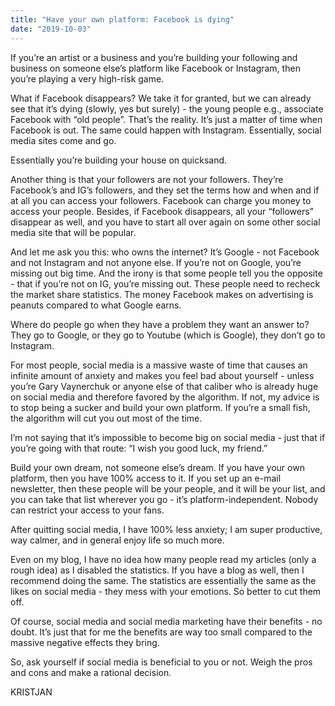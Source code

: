```yaml
---
title: "Have your own platform: Facebook is dying"
date: "2019-10-03"
---
```


If you’re an artist or a business and you’re building your following and business on someone else’s platform like Facebook or Instagram, then you’re playing a very high-risk game.

What if Facebook disappears? We take it for granted, but we can already see that it’s dying (slowly, yes but surely) - the young people e.g., associate Facebook with “old people”. That’s the reality. It’s just a matter of time when Facebook is out. The same could happen with Instagram. Essentially, social media sites come and go.

Essentially you’re building your house on quicksand.

Another thing is that your followers are not your followers. They’re Facebook’s and IG’s followers, and they set the terms how and when and if at all you can access your followers. Facebook can charge you money to access your people. Besides, if Facebook disappears, all your “followers” disappear as well, and you have to start all over again on some other social media site that will be popular.

And let me ask you this: who owns the internet? It’s Google - not Facebook and not Instagram and not anyone else. If you’re not on Google, you’re missing out big time. And the irony is that some people tell you the opposite - that if you’re not on IG, you’re missing out. These people need to recheck the market share statistics. The money Facebook makes on advertising is peanuts compared to what Google earns.

Where do people go when they have a problem they want an answer to? They go to Google, or they go to Youtube (which is Google), they don’t go to Instagram.

For most people, social media is a massive waste of time that causes an infinite amount of anxiety and makes you feel bad about yourself - unless you’re Gary Vaynerchuk or anyone else of that caliber who is already huge on social media and therefore favored by the algorithm. If not, my advice is to stop being a sucker and build your own platform. If you’re a small fish, the algorithm will cut you out most of the time.

I’m not saying that it’s impossible to become big on social media - just that if you’re going with that route: “I wish you good luck, my friend.”

Build your own dream, not someone else’s dream. If you have your own platform, then you have 100% access to it. If you set up an e-mail newsletter, then these people will be your people, and it will be your list, and you can take that list wherever you go - it’s platform-independent. Nobody can restrict your access to your fans.

After quitting social media, I have 100% less anxiety; I am super productive, way calmer, and in general enjoy life so much more.

Even on my blog, I have no idea how many people read my articles (only a rough idea) as I disabled the statistics. If you have a blog as well, then I recommend doing the same. The statistics are essentially the same as the likes on social media - they mess with your emotions. So better to cut them off.

Of course, social media and social media marketing have their benefits - no doubt. It’s just that for me the benefits are way too small compared to the massive negative effects they bring.

So, ask yourself if social media is beneficial to you or not. Weigh the pros and cons and make a rational decision.

KRISTJAN
